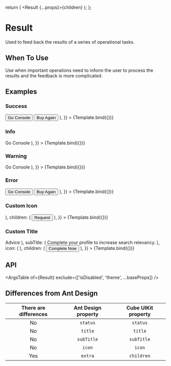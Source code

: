 

<Meta title="UIKit/Content/Result" component={Result} />

  return (
    <Result {...props}>{children}</Result>
  );
};

# Result

Used to feed back the results of a series of operational tasks.

## When To Use

Use when important operations need to inform the user to process the results and the feedback is more complicated.

## Examples

### Success

<Canvas>
  <Story
    name="Success"
    args={{
      status: 'success',
      title: 'Successfully Purchased Cloud Server ECS!',
      subTitle: 'Order number: 2017182818828182881 Cloud server configuration takes 1-5 minutes, please wait.',
      children: (
        <Space>
          <Button type="primary">Go Console</Button>
          <Button type="default">Buy Again</Button>
        </Space>
      ),
    }}
  >
    {Template.bind({})}
  </Story>
</Canvas>


### Info

<Canvas>
  <Story
    name="Info"
    args={{
      status: 'info',
      title: 'Your operation has been executed',
      children: (
        <Button type="primary">Go Console</Button>
      ),
    }}
  >
    {Template.bind({})}
  </Story>
</Canvas>


### Warning

<Canvas>
  <Story
    name="Warning"
    args={{
      status: 'warning',
      title: 'There are some problems with your operation',
      children: (
        <Button type="primary">Go Console</Button>
      ),
    }}
  >
    {Template.bind({})}
  </Story>
</Canvas>


### Error

<Canvas>
  <Story
    name="Error"
    args={{
      status: 'error',
      title: 'Submission Failed',
      subTitle: 'Please check and modify the following information before resubmitting.',
      children: (
        <Space>
          <Button type="primary">Go Console</Button>
          <Button type="default">Buy Again</Button>
        </Space>
      ),
    }}
  >
    {Template.bind({})}
  </Story>
</Canvas>


### Custom Icon

<Canvas>
  <Story
    name="Custom Icon"
    args={{
      title: 'Access is denied!',
      subTitle: 'Request access from the administrator.',
      icon: (
        <Base styles={{ color: '#note', fontSize: '10x' }}>
          <LockFilled />
        </Base>
      ),
      children: (
        <Button type="default">Request</Button>
      ),
    }}
  >
    {Template.bind({})}
  </Story>
</Canvas>

### Custom Title

<Canvas>
  <Story
    name="Custom Title"
    args={{
      title: (
        <Title level={3} preset="h2">Advice</Title>
      ),
      subTitle: (
        <Text.Selection>Complete your profile to increase search relevancy.</Text.Selection>
      ),
      icon: (
        <Base styles={{ color: '#purple', fontSize: '12x' }}>
          <BulbFilled />
        </Base>
      ),
      children: (
        <Button type="primary">Complete Now</Button>
      ),
    }}
  >
    {Template.bind({})}
  </Story>
</Canvas>


## API

<ArgsTable of={Result} exclude={['isDisabled', 'theme', ...baseProps]} />


## Differences from Ant Design

There are differences | Ant Design property | Cube UIKit property |
|        :----:       |        :----:       |        :----:       |
| No                  | `status`            | `status`            |
| No                  | `title`             | `title`             |
| No                  | `subTitle`          | `subTitle`          |
| No                  | `icon`              | `icon`              |
| Yes                 | `extra`             | `children`          |
